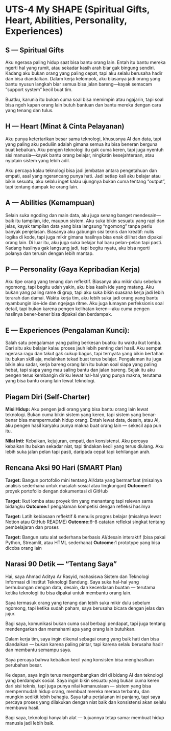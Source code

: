 # UTS-4 My SHAPE (Spiritual Gifts, Heart, Abilities, Personality, Experiences)

## S — Spiritual Gifts

Aku ngerasa paling hidup saat bisa bantu orang lain. Entah itu bantu mereka ngerti hal yang rumit, atau sekadar kasih arah biar gak bingung sendiri. Kadang aku bukan orang yang paling cepat, tapi aku selalu berusaha hadir dan bisa diandalkan. Dalam kerja kelompok, aku biasanya jadi orang yang bantu nyusun langkah biar semua bisa jalan bareng—kayak semacam “support system” kecil buat tim.

Buatku, karunia itu bukan cuma soal bisa memimpin atau ngajarin, tapi soal bisa ngeh kapan orang lain butuh bantuan dan bantu mereka dengan cara yang tenang dan tulus.


## H — Heart (Minat & Cinta Pelayanan)

Aku punya ketertarikan besar sama teknologi, khususnya AI dan data, tapi yang paling aku peduliin adalah gimana semua itu bisa beneran berguna buat kebaikan. Aku pengen teknologi itu gak cuma keren, tapi juga nyentuh sisi manusia—kayak bantu orang belajar, ningkatin kesejahteraan, atau nyiptain sistem yang lebih adil.

Aku percaya kalau teknologi bisa jadi jembatan antara pengetahuan dan empati, asal yang ngerancang punya hati. Jadi setiap kali aku belajar atau bikin sesuatu, aku selalu inget kalau ujungnya bukan cuma tentang “output”, tapi tentang dampak ke orang lain.

## A — Abilities (Kemampuan)
Selain suka ngoding dan main data, aku juga senang banget mendesain—baik itu tampilan, ide, maupun sistem. Aku suka bikin sesuatu yang rapi dan jelas, kayak tampilan data yang bisa langsung “ngomong” tanpa perlu banyak penjelasan. Biasanya aku gabungin sisi teknis dan kreatif: nulis logika di kode, tapi juga mikir gimana hasilnya bisa enak dilihat dan dipakai orang lain.
Di luar itu, aku juga suka belajar hal baru pelan-pelan tapi pasti. Kadang hasilnya gak langsung jadi, tapi begitu nyatu, aku bisa ngerti polanya dan terusin dengan lebih mantap.

## P — Personality (Gaya Kepribadian Kerja)

Aku tipe orang yang tenang dan reflektif. Biasanya aku mikir dulu sebelum ngomong, tapi begitu udah yakin, aku bisa kasih ide yang matang. Aku bukan yang paling rame di grup, tapi aku suka bikin suasana kerja jadi lebih terarah dan damai.
Waktu kerja tim, aku lebih suka jadi orang yang bantu nyambungin ide-ide dan ngejaga ritme. Aku juga lumayan perfeksionis soal detail, tapi bukan karena pengen kelihatan keren—aku cuma pengen hasilnya bener-bener bisa dipakai dan berdampak.

## E — Experiences (Pengalaman Kunci):
Salah satu pengalaman yang paling berkesan buatku itu waktu ikut lomba. Dari situ aku belajar kalau proses jauh lebih penting dari hasil. Aku sempat ngerasa ragu dan takut gak cukup bagus, tapi ternyata yang bikin bertahan itu bukan skill aja, melainkan tekad buat terus belajar.
Pengalaman itu juga bikin aku sadar, kerja bareng orang lain itu bukan soal siapa yang paling hebat, tapi siapa yang mau saling bantu dan jalan bareng. Sejak itu aku pengen terus kembangin diriku lewat hal-hal yang punya makna, terutama yang bisa bantu orang lain lewat teknologi.

## Piagam Diri (Self‑Charter)

**Misi Hidup:**
Aku pengen jadi orang yang bisa bantu orang lain lewat teknologi. Bukan cuma bikin sistem yang keren, tapi sistem yang benar-benar bisa mempermudah hidup orang. Entah lewat data, desain, atau AI, aku pengen hasil karyaku punya makna buat orang lain — sekecil apa pun itu.

**Nilai Inti:**
Kebaikan, kejujuran, empati, dan konsistensi.
Aku percaya kebaikan itu bukan sekadar niat, tapi tindakan kecil yang terus diulang. Aku lebih suka jalan pelan tapi pasti, daripada cepat tapi kehilangan arah.

## Rencana Aksi 90 Hari (SMART Plan)

**Target:**
Bangun portofolio mini tentang AI/data yang bermanfaat (misalnya analisis sederhana untuk masalah sosial atau lingkungan)
**Outcome:**1 proyek portofolio dengan dokumentasi di GitHub

**Target:**
Ikut lomba atau proyek tim yang menantang tapi relevan sama bidangku
**Outcome:**1 pengalaman kompetisi dengan refleksi hasilnya

**Target:**
Latih kebiasaan reflektif & menulis progres belajar (misalnya lewat Notion atau GitHub README)
**Outcome:**6–8 catatan refleksi singkat tentang pembelajaran dan proses

**Target:**
Bangun satu alat sederhana berbasis AI/desain interaktif (bisa pakai Python, Streamlit, atau HTML sederhana)
**Outcome:**1 prototype yang bisa dicoba orang lain

## Narasi 90 Detik — “Tentang Saya”

Hai, saya Ahmad Aditya Ar Rasyid, mahasiswa Sistem dan Teknologi Informasi di Institut Teknologi Bandung.
Saya suka hal-hal yang berhubungan dengan data, desain, dan kecerdasan buatan — terutama ketika teknologi itu bisa dipakai untuk membantu orang lain.

Saya termasuk orang yang tenang dan lebih suka mikir dulu sebelum ngomong, tapi ketika sudah paham, saya berusaha bicara dengan jelas dan jujur.

Bagi saya, komunikasi bukan cuma soal berbagi pendapat, tapi juga tentang mendengarkan dan memahami apa yang orang lain butuhkan.

Dalam kerja tim, saya ingin dikenal sebagai orang yang baik hati dan bisa diandalkan — bukan karena paling pintar, tapi karena selalu berusaha hadir dan membantu semampu saya.

Saya percaya bahwa kebaikan kecil yang konsisten bisa menghasilkan perubahan besar.

Ke depan, saya ingin terus mengembangkan diri di bidang AI dan teknologi yang berdampak sosial.
Saya ingin bikin sesuatu yang bukan cuma keren dari sisi teknis, tapi juga punya nilai kemanusiaan — sistem yang bisa mempermudah hidup orang, membuat mereka merasa terbantu, dan mungkin sedikit lebih bahagia.
Saya tahu perjalanan ini panjang, tapi saya percaya proses yang dilakukan dengan niat baik dan konsistensi akan selalu membawa hasil.

Bagi saya, teknologi hanyalah alat — tujuannya tetap sama: membuat hidup manusia jadi lebih baik.